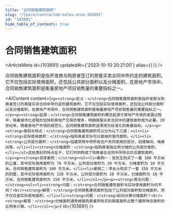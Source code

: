 ```yaml
---
title: "合同销售建筑面积"
slug: "/learn/contracted-sales-area-103691"
id: "103691"
hide_table_of_contents: true
---
```



# 合同销售建筑面积

<ArticleMeta id={103691} updatedAt={'2023-10-10 20:21:00'} alias={`[]`} />
<div className='border-solid border-b border-t-0 my-4 border-[var(--ifm-color-gray-300)]' />

合同销售建筑面积是指开发商与购房者签订的房屋买卖合同中所约定的建筑面积。它不仅包括实际使用面积，还包括公共部分面积以及分摊面积。在房地产市场中，合同销售建筑面积是衡量房地产项目销售量的重要指标之一。

<AIContent content={`<p><strong>定义：</strong>合同销售建筑面积是指开发商与购房者签订的房屋买卖合同中所约定的建筑面积。它不仅包括实际使用面积，还包括公共部分面积以及分摊面积。在房地产市场中，合同销售建筑面积是衡量房地产项目销售量的重要指标之一。</p><p><strong>起源：</strong>合同销售建筑面积的概念起源于房地产市场的发展过程中，随着城市化进程的加快和房地产交易的增多，明确房屋买卖合同中的建筑面积成为必要。20 世纪末，随着房地产市场的规范化，合同销售建筑面积逐渐成为标准化的衡量指标。</p><p><strong>类别与特点：</strong>合同销售建筑面积可以分为以下几类：<ul><li><strong>实际使用面积：</strong>指购房者实际可以使用的室内面积。</li><li><strong>公共部分面积：</strong>指建筑物中供所有住户共同使用的部分，如楼梯间、电梯间等。</li><li><strong>分摊面积：</strong>指购房者按比例分摊的公共部分面积。</li></ul>这些类别的特点在于，它们共同构成了购房者在合同中所购买的总建筑面积。</p><p><strong>具体案例：</strong><ol><li>案例一：张先生购买了一套 100 平方米的公寓，其中实际使用面积为 70 平方米，公共部分面积为 20 平方米，分摊面积为 10 平方米。合同销售建筑面积为 100 平方米。</li><li>案例二：李女士购买了一套 150 平方米的别墅，其中实际使用面积为 120 平方米，公共部分面积为 20 平方米，分摊面积为 10 平方米。合同销售建筑面积为 150 平方米。</li></ol></p><p><strong>常见问题：</strong><ul><li><strong>问题：</strong>合同销售建筑面积与实际使用面积为何不同？<br/><strong>解答：</strong>合同销售建筑面积包括了公共部分面积和分摊面积，而不仅仅是实际使用面积。</li><li><strong>问题：</strong>如何计算分摊面积？<br/><strong>解答：</strong>分摊面积通常根据购房者所购买的房屋面积占整个建筑物总面积的比例来计算。</li></ul></p>`} id={103691} />
